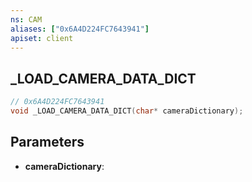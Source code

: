 ```yaml
---
ns: CAM
aliases: ["0x6A4D224FC7643941"]
apiset: client
---
```

## _LOAD_CAMERA_DATA_DICT

```c
// 0x6A4D224FC7643941
void _LOAD_CAMERA_DATA_DICT(char* cameraDictionary);
```


## Parameters
* **cameraDictionary**: